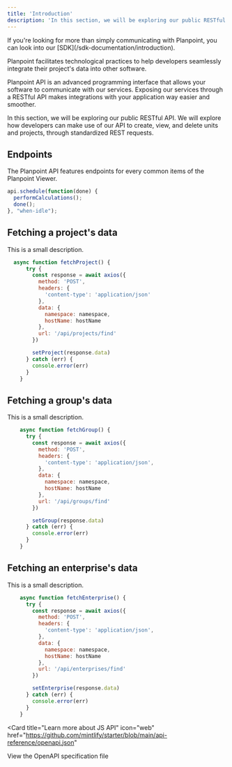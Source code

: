```yaml
---
title: 'Introduction'
description: 'In this section, we will be exploring our public RESTful API.'
---
```


<Note>
  If you're looking for more than simply communicating with Planpoint, you can look into our [SDK](/sdk-documentation/introduction).
</Note>

Planpoint facilitates technological practices to help developers seamlessly integrate their project's data into other software.

Planpoint API is an advanced programming interface that allows your software to communicate with our services. Exposing our services through a RESTful API makes integrations with your application way easier and smoother. 

In this section, we will be exploring our public RESTful API. We will explore how developers can make use of our API to create, view, and delete units and projects, through standardized REST requests. 

## Endpoints

The Planpoint API features endpoints for every common items of the Planpoint Viewer.

```JavaScript
api.schedule(function(done) {
  performCalculations();
  done();
}, "when-idle");
```

## Fetching a project's data

This is a small description.

```JavaScript
  async function fetchProject() {
      try {
        const response = await axios({
          method: 'POST',
          headers: {
            'content-type': 'application/json'
          },
          data: {
            namespace: namespace,
            hostName: hostName
          },
          url: '/api/projects/find'
        })

        setProject(response.data)
      } catch (err) {
        console.error(err)
      }
    }
```

## Fetching a group's data

This is a small description.

```JavaScript
    async function fetchGroup() {
      try {
        const response = await axios({
          method: 'POST',
          headers: {
            'content-type': 'application/json',
          },
          data: {
            namespace: namespace,
            hostName: hostName
          },
          url: '/api/groups/find'
        })

        setGroup(response.data)
      } catch (err) {
        console.error(err)
      }
    }
```

## Fetching an enterprise's data

This is a small description.

```JavaScript
    async function fetchEnterprise() {
      try {
        const response = await axios({
          method: 'POST',
          headers: {
            'content-type': 'application/json',
          },
          data: {
            namespace: namespace,
            hostName: hostName
          },
          url: '/api/enterprises/find'
        })

        setEnterprise(response.data)
      } catch (err) {
        console.error(err)
      }
    }
```

<Card
  title="Learn more about JS API"
  icon="web"
  href="https://github.com/mintlify/starter/blob/main/api-reference/openapi.json"
>
  View the OpenAPI specification file
</Card>